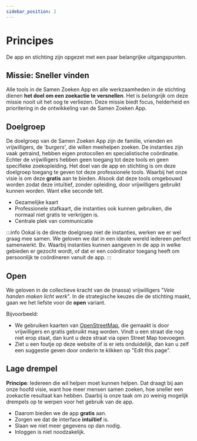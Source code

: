 ```yaml
---
sidebar_position: 2
---
```


# Principes

De app en stichting zijn opgezet met een paar belangrijke uitgangspunten. 

## Missie: Sneller vinden

Alle tools in de Samen Zoeken App en alle werkzaamheden in de stichting dienen **het doel om een zoekactie te versnellen**. 
Het is *belangrijk* om deze missie nooit uit het oog te verliezen.
Deze missie biedt focus, helderheid en prioritering in de ontwikkeling van de Samen Zoeken App.

## Doelgroep

De doelgroep van de Samen Zoeken App zijn de familie, vrienden en vrijwilligers, de '*burgers*', die willen meehelpen zoeken. 
De instanties zijn vaak getraind, hebben eigen protocollen en specialistische coördinatie. 
Echter de vrijwilligers hebben geen toegang tot deze tools en geen specifieke zoekopleiding. 
Het doel van de app en stichting is om deze doelgroep toegang te geven tot deze professionele tools.
Waarbij het onze visie is om deze **gratis** aan te bieden. Alsook dat deze tools omgebouwd worden zodat deze intuïtief, zonder opleiding, door vrijwilligers gebruikt kunnen worden. Want elke seconde telt.
- Gezamelijke kaart
- Professionele stafkaart, die instanties ook kunnen gebruiken, die normaal niet gratis te verkrijgen is.  
- Centrale plek van communicatie

:::info
Ookal is de directe doelgroep niet de instanties, werken we er wel graag mee samen. We geloven we dat in een ideale wereld iedereen perfect samenwerkt. 
Bv. Waarbij instanties kunnen aangeven in de app in welke gebieden er gezocht wordt, of dat er een coördinator toegang heeft om persoonlijk te coördineren vanuit de app.
:::

## Open

We geloven in de collectieve kracht van de (massa) vrijwilligers "*Vele handen maken licht werk*".
In de strategische keuzes die de stichting maakt, gaan we het liefste voor de **open** variant. 

Bijvoorbeeld:
* We gebruiken kaarten van [OpenStreetMap](https://www.openstreetmap.org/), die gemaakt is door vrijwilligers en gratis gebruikt mag worden. 
Vindt u een straat die nog niet erop staat, dan kunt u deze straat via open Street Map toevoegen.
* Ziet u een foutje op deze website of is er iets onduidelijk, dan kan u zelf een suggestie geven door onderin te klikken op "Edit this page".

## Lage drempel
**Principe**: Iedereen die wil helpen moet kunnen helpen. Dat draagt bij aan onze hoofd visie, want hoe meer mensen samen zoeken, hoe sneller een zoekactie resultaat kan hebben. 
Daarbij is onze taak om zo weinig mogelijk drempels op te werpen voor het gebruik van de app. 
* Daarom bieden we de app **gratis** aan.
* Zorgen we dat de interface **intuïtief** is.
* Slaan we niet meer gegevens op dan nodig. 
* Inloggen is niet noodzakelijk.